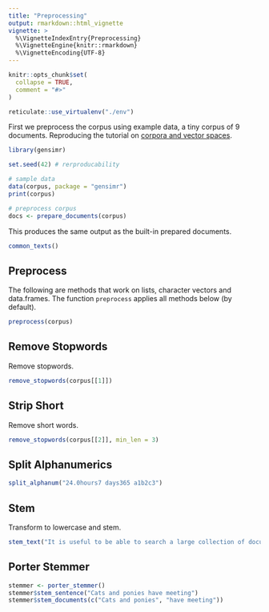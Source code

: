 ```yaml
---
title: "Preprocessing"
output: rmarkdown::html_vignette
vignette: >
  %\VignetteIndexEntry{Preprocessing}
  %\VignetteEngine{knitr::rmarkdown}
  %\VignetteEncoding{UTF-8}
---
```


```r
knitr::opts_chunk$set(
  collapse = TRUE,
  comment = "#>"
)

reticulate::use_virtualenv("./env")
```

First we preprocess the corpus using example data, a tiny corpus of 9 documents. Reproducing the tutorial on [corpora and vector spaces](https://radimrehurek.com/gensim/tut1.html).

```r
library(gensimr)

set.seed(42) # rerproducability

# sample data
data(corpus, package = "gensimr")
print(corpus)

# preprocess corpus
docs <- prepare_documents(corpus)
```

This produces the same output as the built-in prepared documents.

```r
common_texts()
```

## Preprocess

The following are methods that work on lists, character vectors and data.frames. The function `preprocess` applies all methods below (by default).

```r
preprocess(corpus)
```

## Remove Stopwords

Remove stopwords.

```r
remove_stopwords(corpus[[1]])
```

## Strip Short

Remove short words.

```r
remove_stopwords(corpus[[2]], min_len = 3)
```

## Split Alphanumerics

```r
split_alphanum("24.0hours7 days365 a1b2c3")
```

## Stem

Transform to lowercase and stem.

```r
stem_text("It is useful to be able to search a large collection of documents almost instantly.")
```

## Porter Stemmer

```r
stemmer <- porter_stemmer()
stemmer$stem_sentence("Cats and ponies have meeting")
stemmer$stem_documents(c("Cats and ponies", "have meeting"))
```